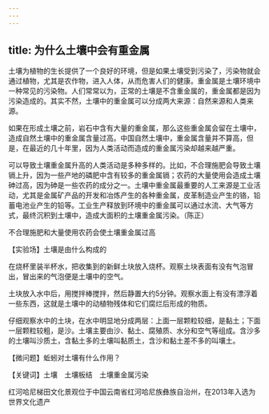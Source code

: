 ```yaml
---
---
---
```

title: 为什么土壤中会有重金属
---




土壤为植物的生长提供了一个良好的环境，但是如果土壤受到污染了，污染物就会通过植物，尤其是农作物，进入人体，从而危害人们的健康。重金属是土壤环境中一种常见的污染物。人们常常以为，正常的土壤是不含重金属的，重金属都是因为污染造成的。其实不然，土壤中的重金属可以分成两大来源：自然来源和人类来源。

如果在形成土壤之前，岩石中含有大量的重金属，那么这些重金属会留在土壤中，造成自然土壤中的重金属含量过高。中国自然土壤中，重金属含量并不算高，但是，在最近的几十年里，因为人类活动而造成的重金属污染却越来越严重。

可以导致土壤重金属升高的人类活动是多种多样的。比如，不合理施肥会导致土壤镉上升，因为一些产地的磷肥中含有较多的重金属镉；农药的大量使用会造成土壤砷过高，因为砷是一些农药的成分之一。土壤中重金属最重要的人工来源是工业活动，尤其是金属矿产品的开发和冶炼产生的各种重金属，皮革制造业产生的铬，铅蓄电池业产生的铅等。工业生产释放到环境中的重金属可以通过水流、大气等方式，最终沉积到土壤中，造成大面积的土壤重金属污染。（陈正）

不合理施肥和大量使用农药会使土壤重金属过高





【实验场】土壤是由什么构成的

在烧杯里装半杯水，把收集到的新鲜土块放入烧杯。观察土块表面有没有气泡冒出，冒出来的气泡便是土壤中的空气。

土块放入水中后，用搅拌棒搅拌，然后静置大约5分钟。观察水面上有没有漂浮着一些东西，这就是土壤中的动植物残体和它们腐烂后形成的物质。

仔细观察水中的土块，在水中明显地分成两层：上面一层颗粒较细，是黏土；下面一层颗粒较粗，是沙。土壤主要由沙、黏土、腐殖质、水分和空气等组成。含沙多的土壤叫沙质土，含黏土多的土壤叫黏质土，含沙和黏土差不多的叫壤土。



【微问题】蚯蚓对土壤有什么作用？

【关键词】土壤　土壤板结　土壤重金属污染





红河哈尼梯田文化景观位于中国云南省红河哈尼族彝族自治州，在2013年入选为世界文化遗产